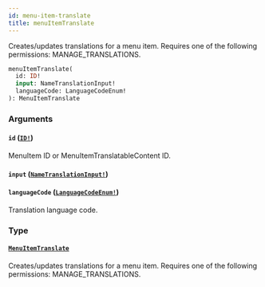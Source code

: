```yaml
---
id: menu-item-translate
title: menuItemTranslate
---
```


Creates/updates translations for a menu item. Requires one of the following permissions: MANAGE_TRANSLATIONS.

```graphql
menuItemTranslate(
  id: ID!
  input: NameTranslationInput!
  languageCode: LanguageCodeEnum!
): MenuItemTranslate

```

### Arguments

#### `id` ([`ID!`](../../../developer/api-reference/scalars/id))

MenuItem ID or MenuItemTranslatableContent ID.

#### `input` ([`NameTranslationInput!`](../../../developer/api-reference/inputs/name-translation-input))

#### `languageCode` ([`LanguageCodeEnum!`](../../../developer/api-reference/enums/language-code-enum))

Translation language code.

### Type

#### [`MenuItemTranslate`](../../../developer/api-reference/objects/menu-item-translate)

Creates/updates translations for a menu item. Requires one of the following permissions: MANAGE_TRANSLATIONS.
